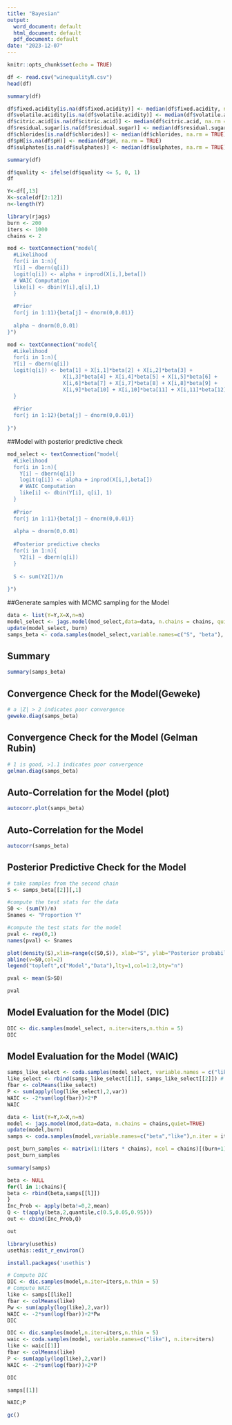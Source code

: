 ---
title: "Bayesian"
output:
  word_document: default
  html_document: default
  pdf_document: default
date: "2023-12-07"
---

```{r setup, include=FALSE}
knitr::opts_chunk$set(echo = TRUE)
```


```{r}
df <- read.csv("winequalityN.csv")
head(df)
```
```{r}
summary(df)
```
```{r}
df$fixed.acidity[is.na(df$fixed.acidity)] <- median(df$fixed.acidity, na.rm = TRUE)
df$volatile.acidity[is.na(df$volatile.acidity)] <- median(df$volatile.acidity, na.rm = TRUE)
df$citric.acid[is.na(df$citric.acid)] <- median(df$citric.acid, na.rm = TRUE)
df$residual.sugar[is.na(df$residual.sugar)] <- median(df$residual.sugar, na.rm = TRUE)
df$chlorides[is.na(df$chlorides)] <- median(df$chlorides, na.rm = TRUE)
df$pH[is.na(df$pH)] <- median(df$pH, na.rm = TRUE)
df$sulphates[is.na(df$sulphates)] <- median(df$sulphates, na.rm = TRUE)
```

```{r}
summary(df)
```



```{r}
df$quality <- ifelse(df$quality <= 5, 0, 1)
df
```




```{r}
Y<-df[,13]
X<-scale(df[2:12])
n<-length(Y)
```

```{r}
library(rjags)
burn <- 200
iters <- 1000
chains <- 2
```

```{r}
mod <- textConnection("model{
  #Likelihood
  for(i in 1:n){
  Y[i] ~ dbern(q[i])
  logit(q[i]) <- alpha + inprod(X[i,],beta[])
  # WAIC Computation
  like[i] <- dbin(Y[i],q[i],1) 
  }
  
  #Prior
  for(j in 1:11){beta[j] ~ dnorm(0,0.01)}
  
  alpha ~ dnorm(0,0.01)
}")
```

```{r}
mod <- textConnection("model{
  #Likelihood
  for(i in 1:n){
  Y[i] ~ dbern(q[i])
  logit(q[i]) <- beta[1] + X[i,1]*beta[2] + X[i,2]*beta[3] +
                  X[i,3]*beta[4] + X[i,4]*beta[5] + X[i,5]*beta[6] +
                  X[i,6]*beta[7] + X[i,7]*beta[8] + X[i,8]*beta[9] +
                  X[i,9]*beta[10] + X[i,10]*beta[11] + X[i,11]*beta[12]
  }
  
  #Prior
  for(j in 1:12){beta[j] ~ dnorm(0,0.01)}
  
}")
```

##Model with posterior predictive check

```{r}
mod_select <- textConnection("model{
  #Likelihood
  for(i in 1:n){
    Y[i] ~ dbern(q[i])
    logit(q[i]) <- alpha + inprod(X[i,],beta[])
    # WAIC Computation
    like[i] <- dbin(Y[i], q[i], 1) 
  }
  
  #Prior
  for(j in 1:11){beta[j] ~ dnorm(0,0.01)}
  
  alpha ~ dnorm(0,0.01)
  
  #Posterior predictive checks
  for(i in 1:n){
    Y2[i] ~ dbern(q[i])
  }
  
  S <- sum(Y2[])/n
  
}")
```


##Generate samples with MCMC sampling for the Model 
```{r}
data <- list(Y=Y,X=X,n=n)
model_select <- jags.model(mod_select,data=data, n.chains = chains, quiet=TRUE)
update(model_select, burn)
samps_beta <- coda.samples(model_select,variable.names=c("S", "beta"), n.iter = iters, n.thin=5)
```

## Summary
```{r}
summary(samps_beta)
```

## Convergence Check for the Model(Geweke)
```{r}
# a |Z| > 2 indicates poor convergence
geweke.diag(samps_beta)
```

## Convergence Check for the Model (Gelman Rubin)
```{r}
# 1 is good, >1.1 indicates poor convergence
gelman.diag(samps_beta)
```

## Auto-Correlation for the Model (plot)
```{r}
autocorr.plot(samps_beta)
```

## Auto-Correlation for the Model
```{r}
autocorr(samps_beta)
```

## Posterior Predictive Check for the Model
```{r}
# take samples from the second chain
S <- samps_beta[[2]][,1]

#compute the test stats for the data
S0 <- (sum(Y)/n)
Snames <- "Proportion Y"

#compute the test stats for the model
pval <- rep(0,1)
names(pval) <- Snames

plot(density(S),xlim=range(c(S0,S)), xlab="S", ylab="Posterior probability",main=Snames)
abline(v=S0,col=2)
legend("topleft",c("Model","Data"),lty=1,col=1:2,bty="n")

pval <- mean(S>S0)

pval
```

## Model Evaluation for the Model (DIC)
```{r}
DIC <- dic.samples(model_select, n.iter=iters,n.thin = 5)
DIC
```

## Model Evaluation for the Model (WAIC)
```{r}
samps_like_select <- coda.samples(model_select, variable.names = c("like"), n.iter=iters)
like_select <- rbind(samps_like_select[[1]], samps_like_select[[2]]) # Combine samples from the two chain
fbar <- colMeans(like_select)
P <- sum(apply(log(like_select),2,var))
WAIC <- -2*sum(log(fbar))+2*P
WAIC
```


```{r}
data <- list(Y=Y,X=X,n=n)
model <- jags.model(mod,data=data, n.chains = chains,quiet=TRUE)
update(model,burn)
samps <- coda.samples(model,variable.names=c("beta","like"),n.iter = iters,n.thin=5)

```

```{r}
post_burn_samples <- matrix(1:(iters * chains), ncol = chains)[(burn+1):iters,]
post_burn_samples
```



```{r}
summary(samps)
```

```{r}
beta <- NULL
for(l in 1:chains){
beta <- rbind(beta,samps[[l]])
}
Inc_Prob <- apply(beta!=0,2,mean)
Q <- t(apply(beta,2,quantile,c(0.5,0.05,0.95)))
out <- cbind(Inc_Prob,Q)
```


```{r}
out
```

```{r}
library(usethis) 
usethis::edit_r_environ()
```

```{r}
install.packages('usethis')
```

```{r}
# Compute DIC
DIC <- dic.samples(model,n.iter=iters,n.thin = 5)
# Compute WAIC
like <- samps[[like]]
fbar <- colMeans(like)
Pw <- sum(apply(log(like),2,var))
WAIC <- -2*sum(log(fbar))+2*Pw
DIC
```
```{r}
DIC <- dic.samples(model,n.iter=iters,n.thin = 5)
waic <- coda.samples(model, variable.names=c("like"), n.iter=iters)
like <- waic[[1]]
fbar <- colMeans(like)
P <- sum(apply(log(like),2,var))
WAIC <- -2*sum(log(fbar))+2*P
```


```{r}
DIC
```



```{r}
samps[[1]]
```

```{r}
WAIC;P
```

```{r}
gc()
```


